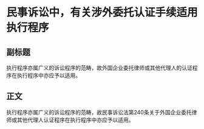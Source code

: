 # 民事诉讼中，有关涉外委托认证手续适用执行程序
## 副标题
执行程序亦属广义的诉讼程序的范畴，故外国企业委托律师或其他代理人的认证程序在执行程序中亦应予以适用。
## 正文
执行程序亦属广义的诉讼程序的范畴，故民事诉讼法第240条关于外国企业委托律师或其他代理人认证程序在执行程序中亦应予以适用。